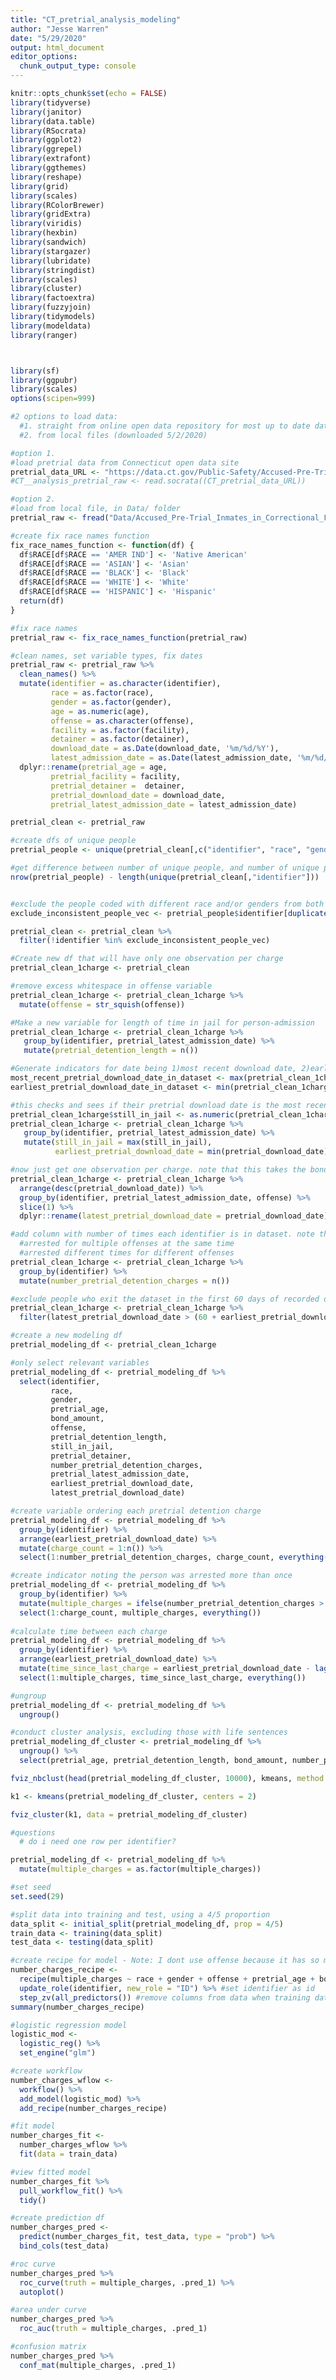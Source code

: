 ```yaml
---
title: "CT_pretrial_analysis_modeling"
author: "Jesse Warren"
date: "5/29/2020"
output: html_document
editor_options: 
  chunk_output_type: console
---
```


```r
knitr::opts_chunk$set(echo = FALSE)
library(tidyverse)
library(janitor)
library(data.table)
library(RSocrata)
library(ggplot2)
library(ggrepel)
library(extrafont)
library(ggthemes)
library(reshape)
library(grid)
library(scales)
library(RColorBrewer)
library(gridExtra)
library(viridis)
library(hexbin)
library(sandwich)
library(stargazer)
library(lubridate)
library(stringdist)
library(scales)
library(cluster)    
library(factoextra)
library(fuzzyjoin)
library(tidymodels)
library(modeldata)
library(ranger)



library(sf)
library(ggpubr)
library(scales)
options(scipen=999)
```



```r
#2 options to load data:
  #1. straight from online open data repository for most up to date data
  #2. from local files (downloaded 5/2/2020)

#option 1.
#load pretrial data from Connecticut open data site  
pretrial_data_URL <- "https://data.ct.gov/Public-Safety/Accused-Pre-Trial-Inmates-in-Correctional-Faciliti/b674-jy6w"
#CT__analysis_pretrial_raw <- read.socrata((CT_pretrial_data_URL))

#option 2.
#load from local file, in Data/ folder
pretrial_raw <- fread("Data/Accused_Pre-Trial_Inmates_in_Correctional_Facilities.csv")

#create fix race names function
fix_race_names_function <- function(df) {
  df$RACE[df$RACE == 'AMER IND'] <- 'Native American'
  df$RACE[df$RACE == 'ASIAN'] <- 'Asian'
  df$RACE[df$RACE == 'BLACK'] <- 'Black'
  df$RACE[df$RACE == 'WHITE'] <- 'White'
  df$RACE[df$RACE == 'HISPANIC'] <- 'Hispanic'
  return(df)
}

#fix race names
pretrial_raw <- fix_race_names_function(pretrial_raw)

#clean names, set variable types, fix dates
pretrial_raw <- pretrial_raw %>% 
  clean_names() %>% 
  mutate(identifier = as.character(identifier),
         race = as.factor(race),
         gender = as.factor(gender),
         age = as.numeric(age),
         offense = as.character(offense),
         facility = as.factor(facility),
         detainer = as.factor(detainer),
         download_date = as.Date(download_date, '%m/%d/%Y'),
         latest_admission_date = as.Date(latest_admission_date, '%m/%d/%Y')) %>% 
  dplyr::rename(pretrial_age = age,
         pretrial_facility = facility,
         pretrial_detainer =  detainer,
         pretrial_download_date = download_date, 
         pretrial_latest_admission_date = latest_admission_date)

pretrial_clean <- pretrial_raw
```


```r
#create dfs of unique people
pretrial_people <- unique(pretrial_clean[,c("identifier", "race", "gender")])

#get difference between number of unique people, and number of unique people by race and gender as well to see if some people are being coded multiple times as different races/genders
nrow(pretrial_people) - length(unique(pretrial_clean[,"identifier"])) 


#exclude the people coded with different race and/or genders from both pretrial and sentenced dfs
exclude_inconsistent_people_vec <- pretrial_people$identifier[duplicated(pretrial_people$identifier)]

pretrial_clean <- pretrial_clean %>% 
  filter(!identifier %in% exclude_inconsistent_people_vec)
```

```r
#Create new df that will have only one observation per charge
pretrial_clean_1charge <- pretrial_clean

#remove excess whitespace in offense variable
pretrial_clean_1charge <- pretrial_clean_1charge %>% 
  mutate(offense = str_squish(offense))

#Make a new variable for length of time in jail for person-admission
pretrial_clean_1charge <- pretrial_clean_1charge %>% 
   group_by(identifier, pretrial_latest_admission_date) %>%
   mutate(pretrial_detention_length = n())

#Generate indicators for date being 1)most recent download date, 2)earliest possible download date
most_recent_pretrial_download_date_in_dataset <- max(pretrial_clean_1charge$pretrial_download_date)
earliest_pretrial_download_date_in_dataset <- min(pretrial_clean_1charge$pretrial_download_date)

#this checks and sees if their pretrial download date is the most recent one available, indicating they are still in jail. max.still_in_jail tells is 1 if they are still in jail as of this data download
pretrial_clean_1charge$still_in_jail <- as.numeric(pretrial_clean_1charge$pretrial_download_date == most_recent_pretrial_download_date_in_dataset)
pretrial_clean_1charge <- pretrial_clean_1charge %>% 
   group_by(identifier, pretrial_latest_admission_date) %>%
   mutate(still_in_jail = max(still_in_jail),
          earliest_pretrial_download_date = min(pretrial_download_date))

#now just get one observation per charge. note that this takes the bond amount on the last day the person was in pretrial detention as their bond amount - for some observations this changes throughout the dataset. however the most recent observation is likely the most accurate one.
pretrial_clean_1charge <- pretrial_clean_1charge %>% 
  arrange(desc(pretrial_download_date)) %>% 
  group_by(identifier, pretrial_latest_admission_date, offense) %>% 
  slice(1) %>% 
  dplyr::rename(latest_pretrial_download_date = pretrial_download_date)

#add column with number of times each identifier is in dataset. note that some people have multiple observations because they were either:
  #arrested for multiple offenses at the same time
  #arrested different times for different offenses
pretrial_clean_1charge <- pretrial_clean_1charge %>% 
  group_by(identifier) %>% 
  mutate(number_pretrial_detention_charges = n())

#exclude people who exit the dataset in the first 60 days of recorded data (what should be the max time in pretrial detention). we dont observe their entire time in dataset at beginning, as they might have been in pretrial detention before data started being collected
pretrial_clean_1charge <- pretrial_clean_1charge %>% 
  filter(latest_pretrial_download_date > (60 + earliest_pretrial_download_date_in_dataset))

```

```r
#create a new modeling df
pretrial_modeling_df <- pretrial_clean_1charge

#only select relevant variables
pretrial_modeling_df <- pretrial_modeling_df %>% 
  select(identifier,
         race,
         gender,
         pretrial_age,
         bond_amount,
         offense,
         pretrial_detention_length,
         still_in_jail,
         pretrial_detainer,
         number_pretrial_detention_charges,
         pretrial_latest_admission_date,
         earliest_pretrial_download_date,
         latest_pretrial_download_date)

#create variable ordering each pretrial detention charge
pretrial_modeling_df <- pretrial_modeling_df %>% 
  group_by(identifier) %>%
  arrange(earliest_pretrial_download_date) %>% 
  mutate(charge_count = 1:n()) %>% 
  select(1:number_pretrial_detention_charges, charge_count, everything())

#create indicator noting the person was arrested more than once
pretrial_modeling_df <- pretrial_modeling_df %>% 
  group_by(identifier) %>%
  mutate(multiple_charges = ifelse(number_pretrial_detention_charges > 1, 1, 0)) %>% 
  select(1:charge_count, multiple_charges, everything())
  
#calculate time between each charge
pretrial_modeling_df <- pretrial_modeling_df %>% 
  group_by(identifier) %>%
  arrange(earliest_pretrial_download_date) %>% 
  mutate(time_since_last_charge = earliest_pretrial_download_date - lag(earliest_pretrial_download_date)) %>% 
  select(1:multiple_charges, time_since_last_charge, everything())

#ungroup
pretrial_modeling_df <- pretrial_modeling_df %>% 
  ungroup()
```

```r
#conduct cluster analysis, excluding those with life sentences
pretrial_modeling_df_cluster <- pretrial_modeling_df %>% 
  ungroup() %>% 
  select(pretrial_age, pretrial_detention_length, bond_amount, number_pretrial_detention_charges)

fviz_nbclust(head(pretrial_modeling_df_cluster, 10000), kmeans, method = "silhouette")

k1 <- kmeans(pretrial_modeling_df_cluster, centers = 2)

fviz_cluster(k1, data = pretrial_modeling_df_cluster)
```

```r
#questions 
  # do i need one row per identifier?

pretrial_modeling_df <- pretrial_modeling_df %>% 
  mutate(multiple_charges = as.factor(multiple_charges))

#set seed
set.seed(29)

#split data into training and test, using a 4/5 proportion
data_split <- initial_split(pretrial_modeling_df, prop = 4/5)
train_data <- training(data_split)
test_data <- testing(data_split)

#create recipe for model - Note: I dont use offense because it has so many levels it takes the model a long time to run
number_charges_recipe <- 
  recipe(multiple_charges ~ race + gender + offense + pretrial_age + bond_amount + pretrial_detention_length + identifier, data = train_data) %>% #set outcome & predicter variables
  update_role(identifier, new_role = "ID") %>% #set identifier as id
  step_zv(all_predictors()) #remove columns from data when training data set have a single value (potentially the case for more rare offenses)
summary(number_charges_recipe)

#logistic regression model
logistic_mod <- 
  logistic_reg() %>% 
  set_engine("glm")

#create workflow
number_charges_wflow <- 
  workflow() %>% 
  add_model(logistic_mod) %>% 
  add_recipe(number_charges_recipe)

#fit model
number_charges_fit <- 
  number_charges_wflow %>% 
  fit(data = train_data)

#view fitted model
number_charges_fit %>% 
  pull_workflow_fit() %>% 
  tidy() 

#create prediction df 
number_charges_pred <- 
  predict(number_charges_fit, test_data, type = "prob") %>% 
  bind_cols(test_data)

#roc curve
number_charges_pred %>% 
  roc_curve(truth = multiple_charges, .pred_1) %>% 
  autoplot()

#area under curve
number_charges_pred %>% 
  roc_auc(truth = multiple_charges, .pred_1)

#confusion matrix
number_charges_pred %>% 
  conf_mat(multiple_charges, .pred_1)
```



